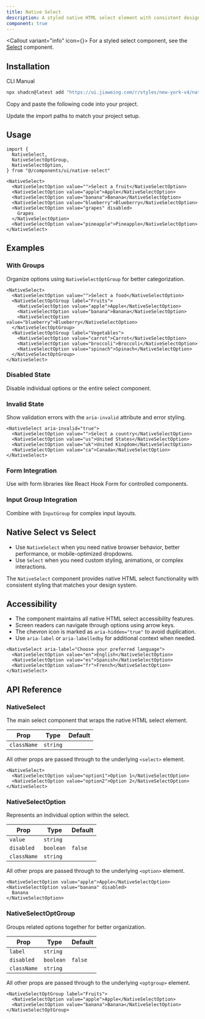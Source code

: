 ```yaml
---
title: Native Select
description: A styled native HTML select element with consistent design system integration.
component: true
---
```



<Callout variant="info" icon={<InfoIcon className="!translate-y-[3px]" />}>
  For a styled select component, see the [Select](/docs/components/select)
  component.
</Callout>

<ComponentPreview name="native-select-demo" />

## Installation

<CodeTabs>

<TabsList>
  <TabsTrigger value="cli">CLI</TabsTrigger>
  <TabsTrigger value="manual">Manual</TabsTrigger>
</TabsList>
<TabsContent value="cli">

```bash
npx shadcn@latest add "https://ui.jiaweing.com/r/styles/new-york-v4/native-select.json"
```

</TabsContent>

<TabsContent value="manual">

<Steps>

<Step>Copy and paste the following code into your project.</Step>

<ComponentSource name="native-select" title="components/ui/native-select.tsx" />

<Step>Update the import paths to match your project setup.</Step>

</Steps>

</TabsContent>

</CodeTabs>

## Usage

```tsx showLineNumbers
import {
  NativeSelect,
  NativeSelectOptGroup,
  NativeSelectOption,
} from "@/components/ui/native-select"
```

```tsx showLineNumbers
<NativeSelect>
  <NativeSelectOption value="">Select a fruit</NativeSelectOption>
  <NativeSelectOption value="apple">Apple</NativeSelectOption>
  <NativeSelectOption value="banana">Banana</NativeSelectOption>
  <NativeSelectOption value="blueberry">Blueberry</NativeSelectOption>
  <NativeSelectOption value="grapes" disabled>
    Grapes
  </NativeSelectOption>
  <NativeSelectOption value="pineapple">Pineapple</NativeSelectOption>
</NativeSelect>
```

## Examples

### With Groups

Organize options using `NativeSelectOptGroup` for better categorization.

<ComponentPreview name="native-select-groups" />

```tsx showLineNumbers
<NativeSelect>
  <NativeSelectOption value="">Select a food</NativeSelectOption>
  <NativeSelectOptGroup label="Fruits">
    <NativeSelectOption value="apple">Apple</NativeSelectOption>
    <NativeSelectOption value="banana">Banana</NativeSelectOption>
    <NativeSelectOption value="blueberry">Blueberry</NativeSelectOption>
  </NativeSelectOptGroup>
  <NativeSelectOptGroup label="Vegetables">
    <NativeSelectOption value="carrot">Carrot</NativeSelectOption>
    <NativeSelectOption value="broccoli">Broccoli</NativeSelectOption>
    <NativeSelectOption value="spinach">Spinach</NativeSelectOption>
  </NativeSelectOptGroup>
</NativeSelect>
```

### Disabled State

Disable individual options or the entire select component.

<ComponentPreview name="native-select-disabled" />

### Invalid State

Show validation errors with the `aria-invalid` attribute and error styling.

<ComponentPreview name="native-select-invalid" />

```tsx showLineNumbers
<NativeSelect aria-invalid="true">
  <NativeSelectOption value="">Select a country</NativeSelectOption>
  <NativeSelectOption value="us">United States</NativeSelectOption>
  <NativeSelectOption value="uk">United Kingdom</NativeSelectOption>
  <NativeSelectOption value="ca">Canada</NativeSelectOption>
</NativeSelect>
```

### Form Integration

Use with form libraries like React Hook Form for controlled components.

<ComponentPreview name="native-select-form" />

### Input Group Integration

Combine with `InputGroup` for complex input layouts.

<ComponentPreview name="native-select-input-group" />

## Native Select vs Select

- Use `NativeSelect` when you need native browser behavior, better performance, or mobile-optimized dropdowns.
- Use `Select` when you need custom styling, animations, or complex interactions.

The `NativeSelect` component provides native HTML select functionality with consistent styling that matches your design system.

## Accessibility

- The component maintains all native HTML select accessibility features.
- Screen readers can navigate through options using arrow keys.
- The chevron icon is marked as `aria-hidden="true"` to avoid duplication.
- Use `aria-label` or `aria-labelledby` for additional context when needed.

```tsx showLineNumbers
<NativeSelect aria-label="Choose your preferred language">
  <NativeSelectOption value="en">English</NativeSelectOption>
  <NativeSelectOption value="es">Spanish</NativeSelectOption>
  <NativeSelectOption value="fr">French</NativeSelectOption>
</NativeSelect>
```

## API Reference

### NativeSelect

The main select component that wraps the native HTML select element.

| Prop        | Type     | Default |
| ----------- | -------- | ------- |
| `className` | `string` |         |

All other props are passed through to the underlying `<select>` element.

```tsx
<NativeSelect>
  <NativeSelectOption value="option1">Option 1</NativeSelectOption>
  <NativeSelectOption value="option2">Option 2</NativeSelectOption>
</NativeSelect>
```

### NativeSelectOption

Represents an individual option within the select.

| Prop        | Type      | Default |
| ----------- | --------- | ------- |
| `value`     | `string`  |         |
| `disabled`  | `boolean` | `false` |
| `className` | `string`  |         |

All other props are passed through to the underlying `<option>` element.

```tsx
<NativeSelectOption value="apple">Apple</NativeSelectOption>
<NativeSelectOption value="banana" disabled>
  Banana
</NativeSelectOption>
```

### NativeSelectOptGroup

Groups related options together for better organization.

| Prop        | Type      | Default |
| ----------- | --------- | ------- |
| `label`     | `string`  |         |
| `disabled`  | `boolean` | `false` |
| `className` | `string`  |         |

All other props are passed through to the underlying `<optgroup>` element.

```tsx
<NativeSelectOptGroup label="Fruits">
  <NativeSelectOption value="apple">Apple</NativeSelectOption>
  <NativeSelectOption value="banana">Banana</NativeSelectOption>
</NativeSelectOptGroup>
```
